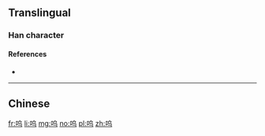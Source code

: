 {{also|鸣}}

==Translingual==

===Han character===
{{Han char|rn=30|rad=口|as=04|sn=7|four=|canj=RPVM|ids=⿰口乌}}

====References====
* {{Han ref|kx=0181.191|hdz=10593.040|uh=545C|ud=21596}}

----

==Chinese==
{{zh-see|嗚}}

[[fr:呜]]
[[li:呜]]
[[mg:呜]]
[[no:呜]]
[[pl:呜]]
[[zh:呜]]